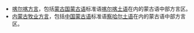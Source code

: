 * [[喀尔喀土语|喀尔喀方言]]，包括[[蒙古国|蒙古国]][[蒙古语|蒙古语]]标准语[[喀尔喀土语|喀尔喀土语]]在内的蒙古语中部方言区。
* [[内蒙古方言|内蒙古牧业方言]]，包括[[中华人民共和国|中国]][[蒙古语|蒙古语]]标准语[[察哈尔土语|察哈尔土语]]在内的蒙古语中部方言区。

{{disambig|Cat=八字以上消歧義}}